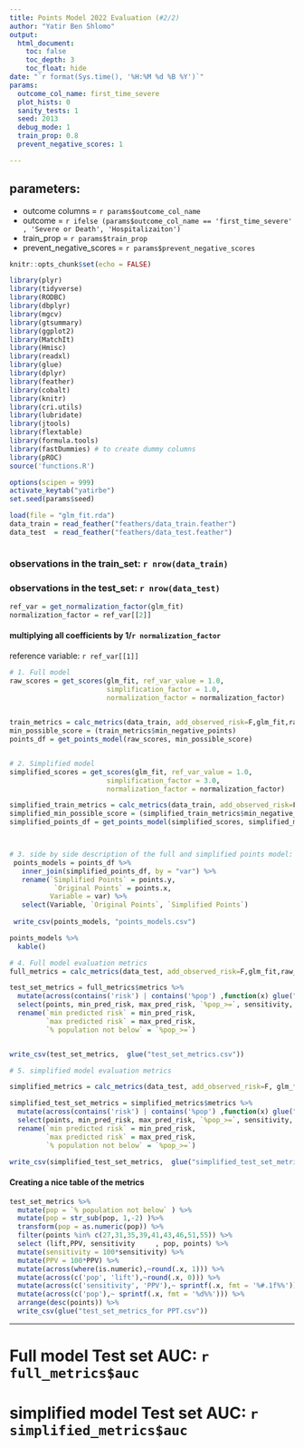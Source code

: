 ```yaml
---
title: Points Model 2022 Evaluation (#2/2)
author: "Yatir Ben Shlomo"
output: 
  html_document:
    toc: false
    toc_depth: 3
    toc_float: hide
date: "`r format(Sys.time(), '%H:%M %d %B %Y')`"
params:
  outcome_col_name: first_time_severe
  plot_hists: 0
  sanity_tests: 1
  seed: 2013
  debug_mode: 1
  train_prop: 0.8
  prevent_negative_scores: 1

---
```


## parameters:
  * outcome columns =  `r params$outcome_col_name`\
  * outcome = `r ifelse (params$outcome_col_name == 'first_time_severe' , 'Severe or Death', 'Hospitalizaiton')` 
  * train_prop = `r params$train_prop`\ 
  * prevent_negative_scores = `r params$prevent_negative_scores` 

```r
knitr::opts_chunk$set(echo = FALSE)
```

```r

library(plyr)
library(tidyverse)
library(RODBC)
library(dbplyr)
library(mgcv)
library(gtsummary)
library(ggplot2)
library(MatchIt)
library(Hmisc)
library(readxl)
library(glue)
library(dplyr)
library(feather)
library(cobalt)
library(knitr)
library(cri.utils)
library(lubridate)
library(jtools)
library(flextable)
library(formula.tools)
library(fastDummies) # to create dummy columns
library(pROC)
source('functions.R')

```


```r
options(scipen = 999)
activate_keytab("yatirbe")
set.seed(params$seed)
```


```r
load(file = "glm_fit.rda")
data_train = read_feather("feathers/data_train.feather")
data_test  = read_feather("feathers/data_test.feather")
```



```r

```

### observations in the train_set: `r nrow(data_train)`
### observations in the test_set: `r nrow(data_test)`
```r
ref_var = get_normalization_factor(glm_fit)
normalization_factor = ref_var[[2]]
```

#### multiplying all coefficients by 1/`r normalization_factor` 
reference variable: `r ref_var[[1]]`

```r
# 1. Full model
raw_scores = get_scores(glm_fit, ref_var_value = 1.0,
                        simplification_factor = 1.0,
                        normalization_factor = normalization_factor)
                      
```

```r

train_metrics = calc_metrics(data_train, add_observed_risk=F,glm_fit,raw_scores)
min_possible_score = (train_metrics$min_negative_points)
points_df = get_points_model(raw_scores, min_possible_score)


# 2. Simplified model
simplified_scores = get_scores(glm_fit, ref_var_value = 1.0,
                        simplification_factor = 3.0,
                        normalization_factor = normalization_factor)

simplified_train_metrics = calc_metrics(data_train, add_observed_risk=F,glm_fit,simplified_scores)
simplified_min_possible_score = (simplified_train_metrics$min_negative_points)
simplified_points_df = get_points_model(simplified_scores, simplified_min_possible_score)



# 3. side by side description of the full and simplified points model:
 points_models = points_df %>% 
   inner_join(simplified_points_df, by = "var") %>% 
   rename(`Simplified Points` = points.y,
           `Original Points` = points.x,
          Variable = var) %>% 
   select(Variable, `Original Points`, `Simplified Points`)
  
 write_csv(points_models, "points_models.csv")
```
```r
points_models %>% 
  kable()
```


```r
# 4. Full model evaluation metrics  
full_metrics = calc_metrics(data_test, add_observed_risk=F,glm_fit,raw_scores)

test_set_metrics = full_metrics$metrics %>% 
  mutate(across(contains('risk') | contains('%pop') ,function(x) glue("{x}%"))) %>% 
  select(points, min_pred_risk, max_pred_risk, `%pop_>=`, sensitivity, PPV, lift) %>% 
  rename(`min predicted risk` = min_pred_risk,
         `max predicted risk` = max_pred_risk,
         `% population not below` = `%pop_>=`)


write_csv(test_set_metrics,  glue("test_set_metrics.csv"))

# 5. simplified model evaluation metrics  

simplified_metrics = calc_metrics(data_test, add_observed_risk=F, glm_fit, simplified_scores)

simplified_test_set_metrics = simplified_metrics$metrics %>% 
  mutate(across(contains('risk') | contains('%pop') ,function(x) glue("{x}%"))) %>% 
  select(points, min_pred_risk, max_pred_risk, `%pop_>=`, sensitivity, PPV, lift) %>% 
  rename(`min predicted risk` = min_pred_risk,
         `max predicted risk` = max_pred_risk,
         `% population not below` = `%pop_>=`)

write_csv(simplified_test_set_metrics,  glue("simplified_test_set_metrics.csv"))

```



#### Creating a nice table of the metrics
```r
test_set_metrics %>% 
  mutate(pop = `% population not below` ) %>% 
  mutate(pop = str_sub(pop, 1,-2) )%>% 
  transform(pop = as.numeric(pop)) %>% 
  filter(points %in% c(27,31,35,39,41,43,46,51,55)) %>% 
  select (lift,PPV, sensitivity     , pop, points) %>% 
  mutate(sensitivity = 100*sensitivity) %>% 
  mutate(PPV = 100*PPV) %>% 
  mutate(across(where(is.numeric),~round(.x, 1))) %>% 
  mutate(across(c('pop', 'lift'),~round(.x, 0))) %>% 
  mutate(across(c('sensitivity', 'PPV'),~ sprintf(.x, fmt = '%#.1f%%'))) %>%  
  mutate(across(c('pop'),~ sprintf(.x, fmt = '%d%%'))) %>% 
  arrange(desc(points)) %>% 
  write_csv(glue("test_set_metrics_for PPT.csv"))
```


---

# Full model Test set AUC: `r full_metrics$auc`
# simplified model Test set AUC: `r simplified_metrics$auc`



